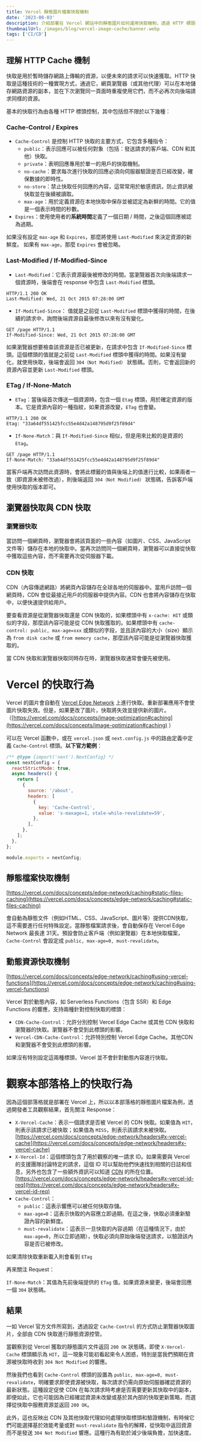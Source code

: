 ```yaml
---
title: Vercel 靜態圖片檔案快取機制
date: '2023-08-03'
description: 介紹部署在 Vercel 網站中的靜態圖片如何運用快取機制，透過 HTTP 標頭如 Cache-Control 和 ETag 控制，實現快速加載並優化網站性能。
thumbnailUrl: /images/blog/vercel-image-cache/banner.webp
tags: ['CI/CD']
---
```


## 理解 HTTP Cache 機制

快取是用於暫時儲存網路上傳輸的資源，以便未來的請求可以快速獲取。HTTP 快取是這種技術的一種實現方式，通過它，網頁瀏覽器（或其他代理）可以在本地儲存網路資源的副本，並在下次瀏覽同一頁面時重複使用它們，而不必再次向後端請求同樣的資源。

基本的快取行為由各種 HTTP 標頭控制，其中包括但不限於以下幾種：

### **Cache-Control / Expires**

- `Cache-Control` 是控制 HTTP 快取的主要方式，它包含多種指令：
    - `public`：表示回應可以被任何對象（包括：發送請求的客戶端、CDN 和其他）快取。
    - `private`：表明回應專用於單一的用戶的快取機制。
    - `no-cache`：要求每次進行快取的回應必須向伺服器驗證是否已經改變，確保數據的即時性。
    - `no-store`：禁止快取任何回應的內容，這常常用於敏感資訊，防止資訊被快取並在後續被讀取。
    - `max-age`：用於定義資源在本地快取中保存並被認定為新鮮的時間。它的值是一個表示時間的秒數。
- `Expires`：使用使用者的**系統時間**定義了一個日期 / 時間，之後這個回應被認為過期。

如果沒有設定 `max-age` 和 `Expires`，那麼將使用 `Last-Modified` 來決定資源的新鮮度。
如果有 `max-age`，那麼 `Expires` 會被忽略。

### **Last-Modified / If-Modified-Since**

- `Last-Modified`：它表示資源最後被修改的時間。當瀏覽器首次向後端請求一個資源時，後端會在 response 中包含 `Last-Modified` 標頭。

```
HTTP/1.1 200 OK
Last-Modified: Wed, 21 Oct 2015 07:28:00 GMT
```

- `If-Modified-Since`： 值就是之前從 `Last-Modified` 標頭中獲得的時間，在後續的請求中，詢問後端資源自最後修改以來有沒有變化。

```
GET /page HTTP/1.1
If-Modified-Since: Wed, 21 Oct 2015 07:28:00 GMT
```

如果瀏覽器想要檢查該資源是否已被更新，在請求中包含 `If-Modified-Since` 標頭。這個標頭的值就是之前從 `Last-Modified` 標頭中獲得的時間。如果沒有變化，就使用快取，後端會返回 `304（Not Modified）` 狀態碼。否則，它會返回新的資源內容並更新 `Last-Modified` 標頭。

### **ETag / If-None-Match**

- `ETag`：當後端首次傳送一個資源時，包含一個 `Etag` 標頭，用於確定資源的版本。它是資源內容的一種指紋，如果資源改變，`ETag` 也會變。

```
HTTP/1.1 200 OK
Etag: "33a64df551425fcc55e4d42a148795d9f25f89d4"
```

- `If-None-Match`：與 `If-Modified-Since` 相似，但是用來比較的是資源的 `Etag`。

```
GET /page HTTP/1.1
If-None-Match: "33a64df551425fcc55e4d42a148795d9f25f89d4"
```

當客戶端再次訪問此資源時，會將此標籤的值與後端上的值進行比較，如果兩者一致（即資源未被修改過），則後端返回 `304（Not Modified）` 狀態碼，告訴客戶端使用快取的版本即可。

## 瀏覽器快取與 CDN 快取

### **瀏覽器快取**

當訪問一個網頁時，瀏覽器會將該頁面的一些內容（如圖片、CSS、JavaScript 文件等）儲存在本地的快取中。當再次訪問同一個網頁時，瀏覽器可以直接從快取中獲取這些內容，而不需要再次從伺服器下載。

### **CDN 快取**

CDN（內容傳遞網路）將網頁內容儲存在全球各地的伺服器中。當用戶訪問一個網頁時，CDN 會從最接近用戶的伺服器中提供內容。CDN 也會將內容儲存在快取中，以便快速提供給用戶。

要查看資源是從瀏覽器快取還是 CDN 快取的，如果標頭中有 `x-cache: HIT` 或類似的字段，那麼該內容可能是從 CDN 快取獲取的。如果標頭中有 `cache-control: public, max-age=xxx` 或類似的字段，並且該內容的大小（size）顯示為 `from disk cache` 或 `from memory cache`，那麼該內容可能是從瀏覽器快取獲取的。

當 CDN 快取和瀏覽器快取同時存在時，瀏覽器快取通常會優先被使用。

# Vercel 的快取行為

Vercel 的圖片會自動在 [Vercel Edge Network](https://vercel.com/docs/concepts/edge-network/overview) 上進行快取。重新部署應用不會使圖片快取失效。但是，如果更改了圖片，快取將失效並提供新的圖片。（[https://vercel.com/docs/concepts/image-optimization#caching](https://vercel.com/docs/concepts/image-optimization#caching) ）

可以在 Vercel 函數中，或在 `vercel.json` 或 `next.config.js` 中的路由定義中定義 `Cache-Control` 標頭。**以下官方範例**：

```javascript
/** @type {import('next').NextConfig} */
const nextConfig = {
  reactStrictMode: true,
  async headers() {
    return [
      {
        source: '/about',
        headers: [
          {
            key: 'Cache-Control',
            value: 's-maxage=1, stale-while-revalidate=59',
          },
        ],
      },
    ];
  },
};

module.exports = nextConfig;
```

## 靜態檔案快取機制

[https://vercel.com/docs/concepts/edge-network/caching#static-files-caching](https://vercel.com/docs/concepts/edge-network/caching#static-files-caching)

會自動為靜態文件（例如HTML、CSS、JavaScript、圖片等）提供CDN快取，這不需要進行任何特殊設定。當靜態檔案請求後，會自動保存在 Vercel Edge Network 最長達 31天。預設會防止客戶端（例如瀏覽器）在本地快取檔案，`Cache-Control` 會設定成 `public, max-age=0, must-revalidate`。

## 動態資源快取機制

[https://vercel.com/docs/concepts/edge-network/caching#using-vercel-functions](https://vercel.com/docs/concepts/edge-network/caching#using-vercel-functions)

Vercel 對於動態內容，如 Serverless Functions（包含 SSR）和 Edge Functions 的響應，支持兩種針對控制快取的標頭：

- `CDN-Cache-Control`：允許分別控制 Vercel Edge Cache 或其他 CDN 快取和瀏覽器的快取。瀏覽器不會受到此標頭的影響。
- `Vercel-CDN-Cache-Control`：允許特別控制 Vercel Edge Cache。其他CDN和瀏覽器不會受到此標頭的影響。

如果沒有特別設定這兩種標頭，Vercel 並不會針對動態內容進行快取。

# 觀察本部落格上的快取行為

因為這個部落格就是部署在 Vercel 上，所以以本部落格的靜態圖片檔案為例，透過開發者工具觀察結果，首先關注 Response：

- `X-Vercel-Cache`：表示一個請求是否被 Vercel 的 CDN 快取。如果值為 `HIT`，則表示該請求已被快取；如果值為 `MISS`，則表示該請求未被快取。[https://vercel.com/docs/concepts/edge-network/headers#x-vercel-cache](https://vercel.com/docs/concepts/edge-network/headers#x-vercel-cache)
- `X-Vercel-Id`：這個標頭包含了用於觀察的唯一請求 ID。如果需要與 Vercel 的支援團隊討論特定的請求，這個 ID 可以幫助他們快速找到相關的日誌和信息，另外也包含了一些額外資訊可以知道 [CDN](https://vercel.com/docs/concepts/edge-network/regions) 的所在位置。[https://vercel.com/docs/concepts/edge-network/headers#x-vercel-id-req](https://vercel.com/docs/concepts/edge-network/headers#x-vercel-id-req)
- `Cache-Control`：
    - `public`：這表示響應可以被任何快取存儲。
    - `max-age=0`：這表示快取的內容應立即過期。在這之後，快取必須重新驗證內容的新鮮度。
    - `must-revalidate`：這表示一旦快取的內容過期（在這種情況下，由於 `max-age=0`，所以立即過期），快取必須向原始後端發送請求，以驗證該內容是否已被修改。

如果清除快取重新載入則會看到 `ETag`

再來關注 Request：

`If-None-Match`：其值為先前後端提供的 `ETag` 值。如果資源未變更，後端會回應一個 `304` 狀態碼。

## 結果

一如 Vercel 官方文件所寫到，透過設定 `Cache-Control` 的方式防止瀏覽器快取圖片，全部由 CDN 快取進行靜態資源控管。

當觀察到從 Vercel 獲取的靜態圖片文件返回 `200 OK` 狀態碼，即使 `X-Vercel-Cache` 標頭顯示為 `HIT`，這一現象可能初看起來令人困惑，特別是當我們預期在資源被快取時收到 `304 Not Modified` 的響應。

然後我們也看到 `Cache-Control` 標頭的設置為 `public, max-age=0, must-revalidate`，明確要求即使資源被快取，每次請求仍需向原始伺服器確認資源的最新狀態。這種設定促使 CDN 在每次請求時考慮是否需要更新其快取中的副本，即便如此，它也可能因為已經確認資源未改變或基於其內部的快取更新策略，而選擇從快取中服務資源並返回 `200 OK`。

此外，這也反映出 CDN 及其他快取代理如何處理快取標頭和驗證機制，有時候它們可能選擇基於效能考量或對 `must-revalidate` 指令的解釋，從快取中返回資源而不是發送 `304 Not Modified` 響應。這種行為有助於減少後端負擔，加快速度。